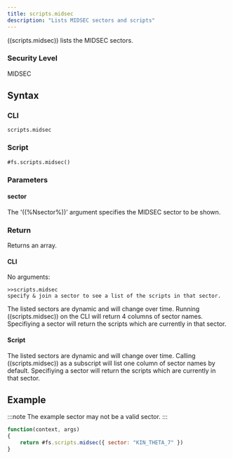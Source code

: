 ```yaml
---
title: scripts.midsec
description: "Lists MIDSEC sectors and scripts"
---
```


((scripts.midsec)) lists the MIDSEC sectors.

### Security Level

MIDSEC

## Syntax

### CLI

```
scripts.midsec
```

### Script

```
#fs.scripts.midsec()
```

### Parameters

#### sector

The '((%Nsector%))' argument specifies the MIDSEC sector to be shown.

### Return

Returns an array.

#### CLI

No arguments:

```
>>scripts.midsec
specify & join a sector to see a list of the scripts in that sector.
```

The listed sectors are dynamic and will change over time. Running ((scripts.midsec)) on the CLI will return 4 columns of sector names. Specifiying a sector will return the scripts which are currently in that sector.

#### Script

The listed sectors are dynamic and will change over time. Calling ((scripts.midsec)) as a subscript will list one column of sector names by default. Specifiying a sector will return the scripts which are currently in that sector.

## Example

:::note
The example sector may not be a valid sector.
:::

```js
function(context, args)
{
	return #fs.scripts.midsec({ sector: "KIN_THETA_7" })
}
```
